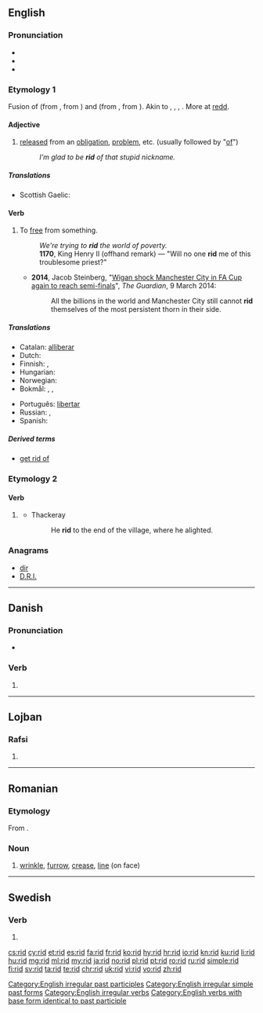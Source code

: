 {{also|riđ}}
==English==

===Pronunciation===
* {{IPA|/ˈrɪd/|lang=en}}
* {{audio|en-us-rid.ogg|Audio (US)|lang=en}}
* {{rhymes|ɪd|lang=en}}

===Etymology 1===
Fusion of {{etyl|enm|en}} {{term|redden||to deliver from, rid, clear|lang=enm}} (from {{etyl|ang|en}} {{term|hreddan||to deliver, rescue, free from, take away|lang=ang}}, from {{etyl|gem-pro|en}} {{m|gem-pro|*hradjaną||to save, deliver}}) and {{etyl|enm|en}} {{term|ridden||to clear away, remove obstructions|lang=enm}} (from {{etyl|ang|en}} {{term|gehryddan|ġeryddan|to clear land|lang=ang}}, from {{etyl|gem-pro|en}} {{m|gem-pro|*riudijaną||to clear}}). Akin to {{etyl|ofs|-}} {{term|hredda||to save|lang=ofs}}, {{etyl|de|-}} {{term|retten||to save, deliver|lang=de}}, {{etyl|non|-}} {{term|ryðja||to clear, empty|lang=non}}, {{etyl|non|-}} {{term|hróðja|hrōðja|to clear, strip|lang=non}}. More at [[redd]].

====Adjective====
{{en-adj|-}}

# [[released]] from an [[obligation]], [[problem]], etc. (usually followed by "[[of]]")
#: ''I’m glad to be '''rid''' of that stupid nickname.''

=====Translations=====
{{trans-top|released from}}
* Scottish Gaelic: {{t|gd|cuidhteas}}
{{trans-mid}}
{{trans-bottom}}

====Verb====
{{en-verb|rids|ridding|'''rid''' or '''[[ridded]]'''|'''[[rid]]''' or '''[[ridden]]'''}}

# To [[free]] from something.
#: ''We're trying to '''rid''' the world of poverty.''
#: '''1170''', King Henry II (offhand remark) — "Will no one '''rid''' me of this troublesome priest?"
#* '''2014''', Jacob Steinberg, "[http://www.theguardian.com/football/2014/mar/09/manchester-city-wigan-athletic-fa-cup Wigan shock Manchester City in FA Cup again to reach semi-finals]", ''The Guardian'', 9 March 2014:
#*: All the billions in the world and Manchester City still cannot '''rid''' themselves of the most persistent thorn in their side.

=====Translations=====
{{trans-top|to free from something}}
* Catalan: [[alliberar]]
* Dutch: {{t+|nl|kwijt}}
* Finnish: {{t+|fi|vapauttaa}}, {{t+|fi|päästää}}
* Hungarian: {{t+|hu|megszabadít}}
* Norwegian: 
* Bokmål: {{t|no|kvitte}}, {{t+|no|fri}}, {{t|no|frigjøre}}
{{trans-mid}}
* Português: [[libertar]]
* Russian: {{t+|ru|избавлять|impf|sc=Cyrl|tr=izbavlját'}}, {{t+|ru|избавить|pf|sc=Cyrl|tr=izbávit'}}
* Spanish: {{t+|es|liberar}}
{{trans-bottom}}

=====Derived terms=====
* [[get rid of]]

===Etymology 2===

====Verb====
{{head|en}}

# {{context|obsolete|lang=en}} {{en-past of|ride}}
#* Thackeray
#*: He '''rid''' to the end of the village, where he alighted.

===Anagrams===
* [[dir#English|dir]]
* [[D.R.I.#English|D.R.I.]]

[[Category:English irregular past participles]]
[[Category:English irregular simple past forms]]
[[Category:English irregular verbs]]

[[Category:English verbs with base form identical to past participle]]

----

==Danish==

===Pronunciation===
* {{IPA|/riːd/|[ʁiðˀ]|lang=da}}

===Verb===
{{head|da|verb form}}

# {{imperative of|ride|lang=da}}

----

==Lojban==

===Rafsi===
{{jbo-rafsi}}

# {{jbo-rafsi of|crida}}

----

==Romanian==

===Etymology===
From {{etyl|fr|ro}} {{term|ride|lang=fr}}.

===Noun===
{{ro-noun|n|riduri}}

# [[wrinkle]], [[furrow]], [[crease]], [[line]] (on face)

----

==Swedish==

===Verb===
{{head|sv|verb form}}

# {{sv-verb-form-imp|rida}}

[[cs:rid]]
[[cy:rid]]
[[et:rid]]
[[es:rid]]
[[fa:rid]]
[[fr:rid]]
[[ko:rid]]
[[hy:rid]]
[[hr:rid]]
[[io:rid]]
[[kn:rid]]
[[ku:rid]]
[[li:rid]]
[[hu:rid]]
[[mg:rid]]
[[ml:rid]]
[[my:rid]]
[[ja:rid]]
[[no:rid]]
[[pl:rid]]
[[pt:rid]]
[[ro:rid]]
[[ru:rid]]
[[simple:rid]]
[[fi:rid]]
[[sv:rid]]
[[ta:rid]]
[[te:rid]]
[[chr:rid]]
[[uk:rid]]
[[vi:rid]]
[[vo:rid]]
[[zh:rid]]